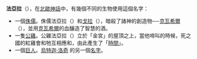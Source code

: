 '''法亞拉'''（{{lang|no|Fjalar}}），在[[北歐神話|北歐神話]]中，有幾個不同的生物使用這個名字：

*一個[[侏儒_(北歐神話)|侏儒]]。侏儒法亞拉（{{lang|no|Fjalar}}）和[[戈拉|戈拉]]（{{lang|en|Galar}}），暗殺了諸神的創造物──[[克瓦希爾|克瓦希爾]]（{{lang|en|Kvasir}}），並用[[克瓦希爾|克瓦希爾]]的血釀造了智慧的酒。
*一隻[[公雞|公雞]]。公雞法亞拉（{{lang|no|Fjalar}}）立於「金宮」的屋頂之上，當他啼叫的時候，死之國的紅雞會和牠互相應和，由此產生了「[[時間|時間]]」。
*一個[[巨人|巨人]]。[[烏特迦·洛奇|烏特迦·洛奇]]{{lang|en|UtgardLoki}} 的另一個[[名字|名字]]。

{{Disambig|F|Cat=三字译名消歧义}}